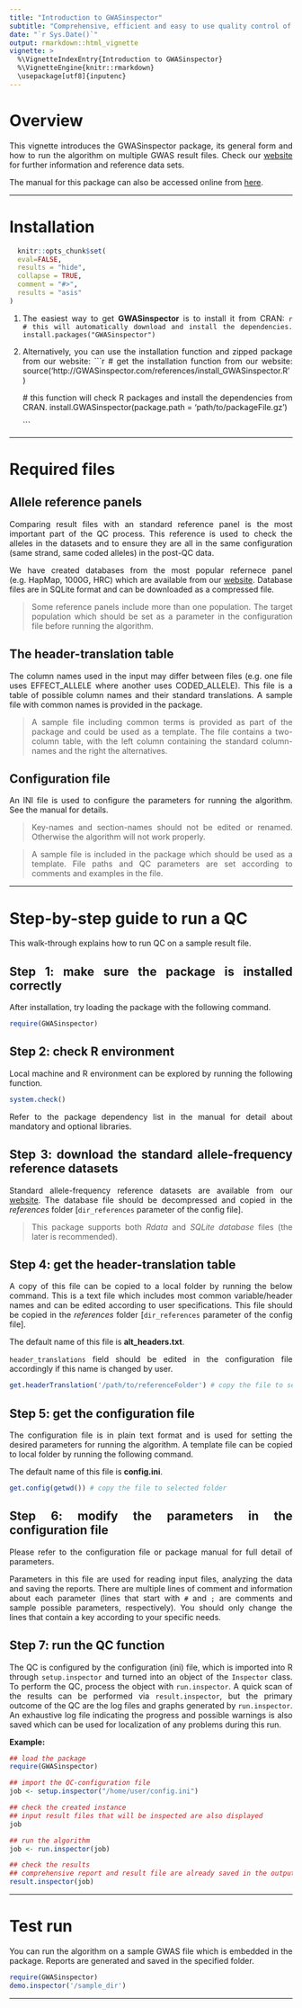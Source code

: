 ---
title: "Introduction to GWASinspector"
subtitle: "Comprehensive, efficient and easy to use quality control of genome-wide association study results"
date: "`r Sys.Date()`"
output: rmarkdown::html_vignette
vignette: >
  %\VignetteIndexEntry{Introduction to GWASinspector}
  %\VignetteEngine{knitr::rmarkdown}
  \usepackage[utf8]{inputenc}
---

<style>
body {
text-align: justify}
</style>


# Overview

This vignette introduces the GWASinspector package, its general form and how to run the algorithm on multiple GWAS result files. Check our [website](http://GWASinspector.com) for further information and reference data sets. 

The manual for this package can also be accessed online from [here](http://gwasinspector.com/references/Introduction_to_GWASinspector.pdf).



---


# Installation

```{r, echo = FALSE}
  knitr::opts_chunk$set(
  eval=FALSE,
  results = "hide",
  collapse = TRUE, 
  comment = "#>",
  results = "asis"
)
```


1. The easiest way to get **GWASinspector** is to install it from CRAN:
    ```{r}
    # this will automatically download and install the dependencies.
    install.packages("GWASinspector")
    ```
    
1. Alternatively, you can use the installation function and zipped package from our website:
    ```{r}
    # get the installation function from our website:
    source('http://GWASinspector.com/references/install_GWASinspector.R')
    
    # this function will check R packages and install the dependencies from CRAN.
    install.GWASinspector(package.path = 'path/to/packageFile.gz')
    
    ```

---

# Required files

## Allele reference panels

Comparing result files with an standard reference panel is the most important part of the QC process. This reference is used to check the alleles in the datasets and to ensure they are all in the same configuration (same strand, same coded alleles) in the post-QC data.

We have created databases from the most popular refernece panel (e.g. HapMap, 1000G, HRC) which are available from our [website](http://GWASinspector.com). Database files are in SQLite format and can be downloaded as a compressed file. 

> Some reference panels include more than one population. The target population which should be set as a parameter in the configuration file before running the algorithm.


## The header-translation table


The column names used in the input may differ between files (e.g. one file uses EFFECT_ALLELE where another uses CODED_ALLELE). This file is a table of possible column names and their standard translations. A sample file with common names is provided in the package.

> A sample file including common terms is provided as part of the package and could be used as a template. The file contains a two-column table, with the left column containing the standard column-names and the right the alternatives. 




## Configuration file

An INI file is used to configure the parameters for running the algorithm. See the manual for details.

> Key-names and section-names should not be edited or renamed. Otherwise the algorithm will not work properly.

> A sample file is included in the package which should be used as a template. File paths and QC parameters are set according to comments and examples in the file.

---

# Step-by-step guide to run a QC 

This walk-through explains how to run QC on a sample result file.



## Step 1: make sure the package is installed correctly 

After installation, try loading the package with the following command. 

	  
```{r}
require(GWASinspector)

```
   


## Step 2: check R environment

Local machine and R environment can be explored by running the following function. 

```{r}
system.check()

```
			  
Refer to the package dependency list in the manual for detail about mandatory and optional libraries.
 


## Step 3: download the standard allele-frequency reference datasets

Standard allele-frequency reference datasets are available from our [website](http://GWASinspector.com). The database file should be decompressed and copied in the *references* folder [`dir_references` parameter of the config file].

> This package supports both *Rdata* and *SQLite database* files (the later is recommended).




## Step 4: get the header-translation table


A copy of this file can be copied to a local folder by running the below command. This is a text file which includes most common variable/header names and can be edited according to user specifications. This file should be copied in the *references* folder [`dir_references` parameter of the config file].

The default name of this file is **alt_headers.txt**. 

`header_translations` field should be edited in the configuration file accordingly if this name is changed by user.

```{r}
get.headerTranslation('/path/to/referenceFolder') # copy the file to selected folder

```



## Step 5: get the configuration file


The configuration file is in plain text format and is used for setting the desired parameters for running the algorithm. A template file can be copied to local folder by running the following command.

The default name of this file is **config.ini**.


```{r}
get.config(getwd()) # copy the file to selected folder

```



## Step 6: modify the parameters in the configuration file

Please refer to the configuration file or package manual for full detail of parameters.

Parameters in this file are used for reading input files, analyzing the data and saving the reports. There are multiple lines of comment and information about each parameter (lines that start with `#` and `;` are comments and sample possible parameters, respectively). You should only change the lines that contain a key according to your specific needs.



## Step 7: run the QC function

The QC is configured by the configuration (ini) file, which is imported into R through `setup.inspector` and turned into an object of the `Inspector` class. To perform the QC, process the object with `run.inspector`. A quick scan of the results can be performed via `result.inspector`, but the primary outcome of the QC are the log files and graphs generated by `run.inspector`. An exhaustive log file indicating the progress and possible warnings is also saved which can be used for localization of any problems during this run.

**Example:**

```{r}

## load the package
require(GWASinspector)

## import the QC-configuration file 
job <- setup.inspector("/home/user/config.ini")

## check the created instance
## input result files that will be inspected are also displayed
job

## run the algorithm 
job <- run.inspector(job)

## check the results
## comprehensive report and result file are already saved in the output folder
result.inspector(job)

```
   

---

# Test run

You can run the algorithm on a sample GWAS file which is embedded in the package. Reports are generated and saved in the specified folder.

```{r}
require(GWASinspector)
demo.inspector('/sample_dir')
```

---
